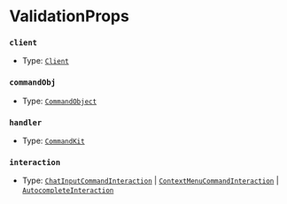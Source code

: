 # ValidationProps

### `client`

- Type: [`Client`](https://old.discordjs.dev/#/docs/discord.js/main/class/Client)

### `commandObj`

- Type: [`CommandObject`](/docs/typedef/CommandObject)

### `handler`

- Type: [`CommandKit`](/docs/typedef/CommandKit)

### `interaction`

- Type: [`ChatInputCommandInteraction`](https://old.discordjs.dev/#/docs/discord.js/main/class/ChatInputCommandInteraction) | [`ContextMenuCommandInteraction`](https://old.discordjs.dev/#/docs/discord.js/main/class/ContextMenuCommandInteraction) | [`AutocompleteInteraction`](https://old.discordjs.dev/#/docs/discord.js/main/class/AutocompleteInteraction)

